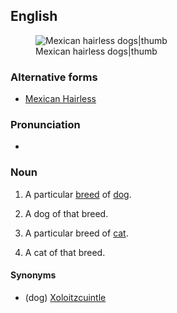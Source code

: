 {{also|Mexican Hairless}}
==English==
{{wikipedia|Mexican Hairless Dog}}
[[File:Hairless and coated half.JPG|Mexican hairless dogs|thumb]]

===Alternative forms===
* [[Mexican Hairless]]

===Pronunciation===
* {{IPA|/ˈmɛks.ɪ.kən ˈhɛə.ləs/|lang=en}}

===Noun===
{{en-noun|~|es}}<!-- see 'Mexican Hairless' for Google hits -->

# {{lb|en|uncountable}} A particular [[breed]] of [[dog]].
# {{lb|en|countable}} A dog of that breed.
# {{lb|en|uncountable}} A particular breed of [[cat]].
# {{lb|en|countable}} A cat of that breed.

====Synonyms====
* (dog) [[Xoloitzcuintle]]